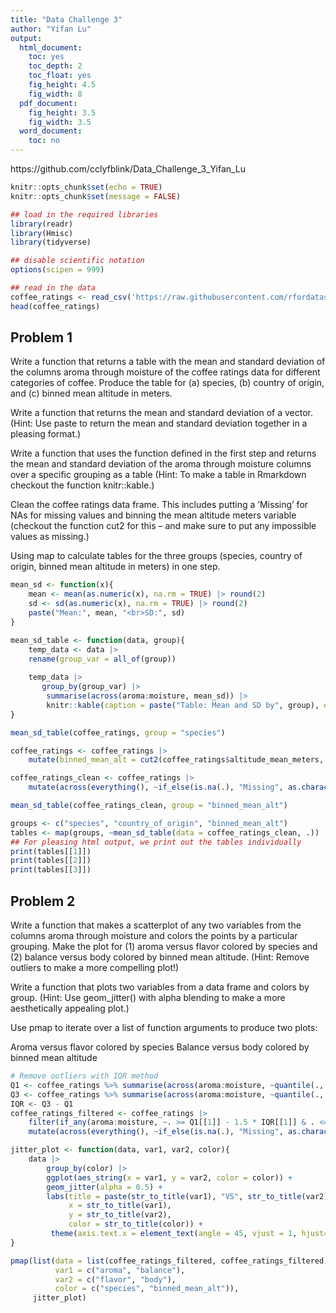 ```yaml
---
title: "Data Challenge 3"
author: "Yifan Lu"
output:
  html_document:
    toc: yes
    toc_depth: 2
    toc_float: yes
    fig_height: 4.5
    fig_width: 8
  pdf_document:
    fig_height: 3.5
    fig_width: 3.5
  word_document:
    toc: no
---
```

https://github.com/cclyfblink/Data_Challenge_3_Yifan_Lu

```r
knitr::opts_chunk$set(echo = TRUE)
knitr::opts_chunk$set(message = FALSE)
```
```r
## load in the required libraries 
library(readr)
library(Hmisc)
library(tidyverse)

## disable scientific notation
options(scipen = 999)
```

```r
## read in the data 
coffee_ratings <- read_csv('https://raw.githubusercontent.com/rfordatascience/tidytuesday/master/data/2020/2020-07-07/coffee_ratings.csv')
head(coffee_ratings)
```

## Problem 1
Write a function that returns a table with the mean and standard deviation of the columns aroma through moisture of the coffee ratings data for different categories of coffee. Produce the table for (a) species, (b) country of origin, and (c) binned mean altitude in meters.

Write a function that returns the mean and standard deviation of a vector. (Hint: Use paste to return the mean and standard deviation together in a pleasing format.)

Write a function that uses the function defined in the first step and returns the mean and standard deviation of the aroma through moisture columns over a specific grouping as a table (Hint: To make a table in Rmarkdown checkout the function knitr::kable.)

Clean the coffee ratings data frame. This includes putting a ‘Missing’ for NAs for missing values and binning the mean altitude meters variable (checkout the function cut2 for this – and make sure to put any impossible values as missing.)

Using map to calculate tables for the three groups (species, country of origin, binned mean altitude in meters) in one step.

```r
mean_sd <- function(x){
    mean <- mean(as.numeric(x), na.rm = TRUE) |> round(2)
    sd <- sd(as.numeric(x), na.rm = TRUE) |> round(2)
    paste("Mean:", mean, "<br>SD:", sd)
}
```

```r
mean_sd_table <- function(data, group){
    temp_data <- data |>
    rename(group_var = all_of(group))
    
    temp_data |>
       group_by(group_var) |>
        summarise(across(aroma:moisture, mean_sd)) |>
        knitr::kable(caption = paste("Table: Mean and SD by", group), escape = FALSE)
}

mean_sd_table(coffee_ratings, group = "species")
```

```r
coffee_ratings <- coffee_ratings |>
    mutate(binned_mean_alt = cut2(coffee_ratings$altitude_mean_meters, c(1000, 2000, 3000, 4000, 5000)))

coffee_ratings_clean <- coffee_ratings |> 
    mutate(across(everything(), ~if_else(is.na(.), "Missing", as.character(.))))
```

```r
mean_sd_table(coffee_ratings_clean, group = "binned_mean_alt")
```

```r
groups <- c("species", "country_of_origin", "binned_mean_alt")
tables <- map(groups, ~mean_sd_table(data = coffee_ratings_clean, .))
## For pleasing html output, we print out the tables individually
print(tables[[1]])
print(tables[[2]])
print(tables[[3]])
```


## Problem 2
Write a function that makes a scatterplot of any two variables from the columns aroma through moisture and colors the points by a particular grouping. Make the plot for 
(1) aroma versus flavor colored by species and 
(2) balance versus body colored by binned mean altitude.
(Hint: Remove outliers to make a more compelling plot!)

Write a function that plots two variables from a data frame and colors by group. (Hint: Use geom_jitter() with alpha blending to make a more aesthetically appealing plot.)

Use pmap to iterate over a list of function arguments to produce two plots:

Aroma versus flavor colored by species
Balance versus body colored by binned mean altitude

```r
# Remove outliers with IQR method
Q1 <- coffee_ratings %>% summarise(across(aroma:moisture, ~quantile(., 0.25, na.rm = TRUE)))
Q3 <- coffee_ratings %>% summarise(across(aroma:moisture, ~quantile(., 0.75, na.rm = TRUE)))
IQR <- Q3 - Q1
coffee_ratings_filtered <- coffee_ratings |>
    filter(if_any(aroma:moisture, ~. >= Q1[[1]] - 1.5 * IQR[[1]] & . <= Q3[[1]] + 1.5 * IQR[[1]])) |>
    mutate(across(everything(), ~if_else(is.na(.), "Missing", as.character(.))))
```

```r
jitter_plot <- function(data, var1, var2, color){
    data |>       
        group_by(color) |>
        ggplot(aes_string(x = var1, y = var2, color = color)) +
        geom_jitter(alpha = 0.5) +
        labs(title = paste(str_to_title(var1), "VS", str_to_title(var2), "colored by", color),
             x = str_to_title(var1),
             y = str_to_title(var2),
             color = str_to_title(color)) +
         theme(axis.text.x = element_text(angle = 45, vjust = 1, hjust=1))
}
```

```r
pmap(list(data = list(coffee_ratings_filtered, coffee_ratings_filtered),
          var1 = c("aroma", "balance"),
          var2 = c("flavor", "body"),
          color = c("species", "binned_mean_alt")),
     jitter_plot)
```

